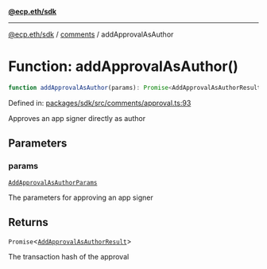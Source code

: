 [**@ecp.eth/sdk**](../../index.mdx)

***

[@ecp.eth/sdk](/sdk-reference/index.mdx) / [comments](/sdk-reference/comments/index.mdx) / addApprovalAsAuthor

# Function: addApprovalAsAuthor()

```ts
function addApprovalAsAuthor(params): Promise<AddApprovalAsAuthorResult>;
```

Defined in: [packages/sdk/src/comments/approval.ts:93](https://github.com/ecp-eth/comments-monorepo/blob/main/packages/sdk/src/comments/approval.ts#L93)

Approves an app signer directly as author

## Parameters

### params

[`AddApprovalAsAuthorParams`](/sdk-reference/comments/type-aliases/AddApprovalAsAuthorParams.mdx)

The parameters for approving an app signer

## Returns

`Promise`\<[`AddApprovalAsAuthorResult`](/sdk-reference/comments/type-aliases/AddApprovalAsAuthorResult.mdx)\>

The transaction hash of the approval
